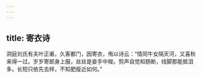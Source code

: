 ```yaml
---
---
---
```

title: 寄衣诗
---




洞庭刘氏有夫叶正甫，久客都门，因寄衣，侑以诗云：“情同牛女隔天河，又喜秋来得一过。岁岁寄郎身上服，丝丝是妾手中梭。剪声自觉和肠断，线脚那能抵泪多。长短只依先去样，不知肥瘦近如何。”